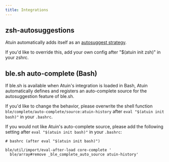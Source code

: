 ```yaml
---
title: Integrations
---
```


## zsh-autosuggestions

Atuin automatically adds itself as an [autosuggest strategy](https://github.com/zsh-users/zsh-autosuggestions#suggestion-strategy).

If you'd like to override this, add your own config after "$(atuin init zsh)" in your zshrc.

## ble.sh auto-complete (Bash)

If ble.sh is available when Atuin's integration is loaded in Bash, Atuin automatically defines and registers an auto-complete source for the autosuggestion feature of ble.sh.

If you'd like to change the behavior, please overwrite the shell function `ble/complete/auto-complete/source:atuin-history` after `eval "$(atuin init bash)"` in your `.bashrc`.

If you would not like Atuin's auto-complete source, please add the following setting after `eval "$(atuin init bash)"` in your `.bashrc`:

```shell
# bashrc (after eval "$(atuin init bash)")

ble/util/import/eval-after-load core-complete '
  ble/array#remove _ble_complete_auto_source atuin-history'
```

